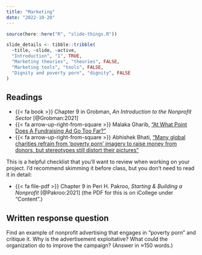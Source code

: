```yaml
---
title: "Marketing"
date: "2022-10-20"
---
```


```r
source(here::here("R", "slide-things.R"))

slide_details <- tibble::tribble(
  ~title, ~slide, ~active,
  "Introduction", "1", TRUE,
  "Marketing theories", "theories", FALSE,
  "Marketing tools", "tools", FALSE,
  "Dignity and poverty porn", "dignity", FALSE
)
```

## Readings

- {{< fa book >}} Chapter 9 in Grobman, *An Introduction to the Nonprofit Sector* [@Grobman:2021]
- {{< fa arrow-up-right-from-square >}} Malaka Gharib, ["At What Point Does A Fundraising Ad Go Too Far?"](https://www.npr.org/sections/goatsandsoda/2015/09/30/439162849/at-what-point-does-a-fundraising-ad-go-too-far)
- {{< fa arrow-up-right-from-square >}} Abhishek Bhati, ["Many global charities refrain from ‘poverty porn’ imagery to raise money from donors, but stereotypes still distort their pictures"](https://theconversation.com/many-global-charities-refrain-from-poverty-porn-imagery-to-raise-money-from-donors-but-stereotypes-still-distort-their-pictures-171576)

This is a helpful checklist that you'll want to review when working on your project. I'd recommend skimming it before class, but you don't need to read it in detail:

- {{< fa file-pdf >}} Chapter 9 in Peri H. Pakroo, *Starting & Building a Nonprofit* [@Pakroo:2021] (the PDF for this is on iCollege under "Content".)


## Written response question

Find an example of nonprofit advertising that engages in "poverty porn" and critique it. Why is the advertisement exploitative? What could the organization do to improve the campaign? (Answer in ≈150 words.)
